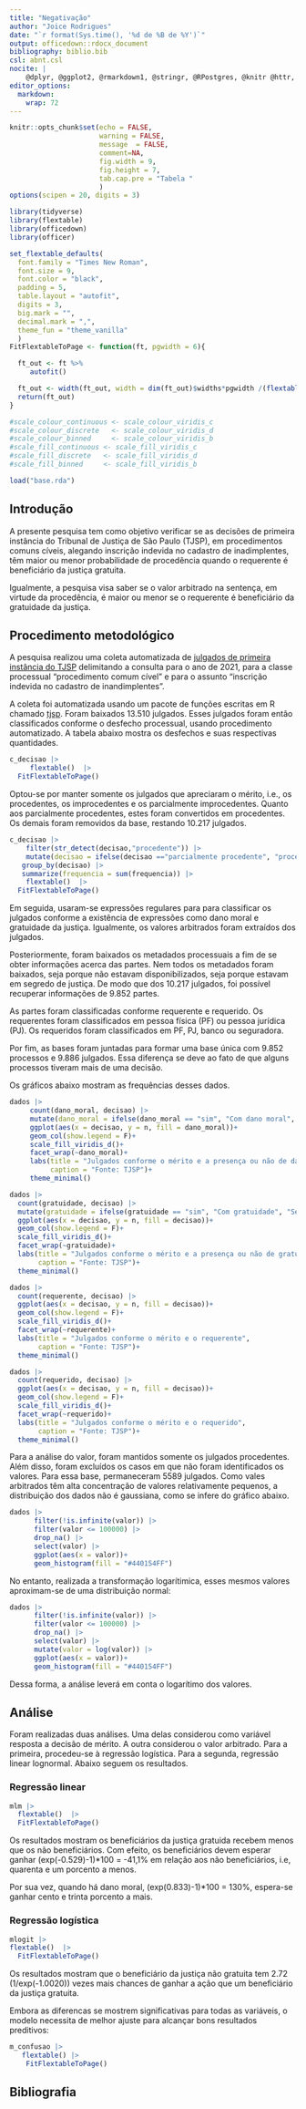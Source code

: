 ```yaml
---
title: "Negativação"
author: "Joice Rodrigues"
date: "`r format(Sys.time(), '%d de %B de %Y')`"
output: officedown::rdocx_document
bibliography: biblio.bib
csl: abnt.csl
nocite: |
    @dplyr, @ggplot2, @rmarkdown1, @stringr, @RPostgres, @knitr @httr, @xml2
editor_options: 
  markdown: 
    wrap: 72
---
```


```r
knitr::opts_chunk$set(echo = FALSE,
                      warning = FALSE,
                      message  = FALSE,
                      comment=NA,
                      fig.width = 9, 
                      fig.height = 7,
                      tab.cap.pre = "Tabela "
                      )
options(scipen = 20, digits = 3)
```

```r
library(tidyverse)
library(flextable)
library(officedown)
library(officer)

set_flextable_defaults(
  font.family = "Times New Roman",
  font.size = 9,
  font.color = "black",
  padding = 5,
  table.layout = "autofit",
  digits = 3,
  big.mark = "",
  decimal.mark = ",",
  theme_fun = "theme_vanilla"
  )
FitFlextableToPage <- function(ft, pgwidth = 6){

  ft_out <- ft %>% 
     autofit()

  ft_out <- width(ft_out, width = dim(ft_out)$widths*pgwidth /(flextable_dim(ft_out)$widths))
  return(ft_out)
}

#scale_colour_continuous <- scale_colour_viridis_c
#scale_colour_discrete   <- scale_colour_viridis_d
#scale_colour_binned     <- scale_colour_viridis_b
#scale_fill_continuous <- scale_fill_viridis_c
#scale_fill_discrete   <- scale_fill_viridis_d
#scale_fill_binned     <- scale_fill_viridis_b

```

```r
load("base.rda")
```

## Introdução

A presente pesquisa tem como objetivo verificar se as decisões de
primeira instância do Tribunal de Justiça de São Paulo (TJSP), em
procedimentos comuns cíveis, alegando inscrição indevida no cadastro de
inadimplentes, têm maior ou menor probabilidade de procedência quando o
requerente é beneficiário da justiça gratuita.

Igualmente, a pesquisa visa saber se o valor arbitrado na sentença, em
virtude da procedência, é maior ou menor se o requerente é beneficiário
da gratuidade da justiça.

## Procedimento metodológico

A pesquisa realizou uma coleta automatizada de [julgados de primeira
instância do TJSP](http://esaj.tjsp.jus.br/cjpg/) delimitando a consulta
para o ano de 2021, para a classe processual "procedimento comum cível"
e para o assunto "inscrição indevida no cadastro de inandimplentes".

A coleta foi automatizada usando um pacote de funções escritas em R
chamado [tjsp](https://tjsp.consudata.com.br). Foram baixados 13.510
julgados. Esses julgados foram então classificados conforme o desfecho
processual, usando procedimento automatizado. A tabela abaixo mostra os
desfechos e suas respectivas quantidades.

```r
c_decisao |> 
     flextable()  |> 
  FitFlextableToPage()
```

Optou-se por manter somente os julgados que apreciaram o mérito, i.e.,
os procedentes, os improcedentes e os parcialmente improcedentes. Quanto
aos parcialmente procedentes, estes foram convertidos em procedentes. Os
demais foram removidos da base, restando 10.217 julgados.

```r
c_decisao |> 
    filter(str_detect(decisao,"procedente")) |> 
    mutate(decisao = ifelse(decisao =="parcialmente procedente", "procedente", decisao)) |> 
   group_by(decisao) |> 
   summarize(frequencia = sum(frequencia)) |> 
    flextable()  |> 
  FitFlextableToPage()
```

Em seguida, usaram-se expressões regulares para para classificar os
julgados conforme a existência de expressões como dano moral e
gratuidade da justiça. Igualmente, os valores arbitrados foram extraídos
dos julgados.

Posteriormente, foram baixados os metadados processuais a fim de se
obter informações acerca das partes. Nem todos os metadados foram
baixados, seja porque não estavam disponibilizados, seja porque estavam
em segredo de justiça. De modo que dos 10.217 julgados, foi possível
recuperar informações de 9.852 partes.

As partes foram classificadas conforme requerente e requerido. Os
requerentes foram classificados em pessoa física (PF) ou pessoa jurídica
(PJ). Os requeridos foram classificados em PF, PJ, banco ou seguradora.

Por fim, as bases foram juntadas para formar uma base única com 9.852
processos e 9.886 julgados. Essa diferença se deve ao fato de que alguns
processos tiveram mais de uma decisão.

Os gráficos abaixo mostram as frequências desses dados.

```r
dados |> 
     count(dano_moral, decisao) |> 
     mutate(dano_moral = ifelse(dano_moral == "sim", "Com dano moral", "Sem dano moral")) |> 
     ggplot(aes(x = decisao, y = n, fill = dano_moral))+
     geom_col(show.legend = F)+
     scale_fill_viridis_d()+
     facet_wrap(~dano_moral)+
     labs(title = "Julgados conforme o mérito e a presença ou não de dano moral",
          caption = "Fonte: TJSP")+
     theme_minimal()
```

```r
dados |> 
  count(gratuidade, decisao) |> 
  mutate(gratuidade = ifelse(gratuidade == "sim", "Com gratuidade", "Sem gratuidade")) |> 
  ggplot(aes(x = decisao, y = n, fill = decisao))+
  geom_col(show.legend = F)+
  scale_fill_viridis_d()+
  facet_wrap(~gratuidade)+
  labs(title = "Julgados conforme o mérito e a presença ou não de gratuidade",
       caption = "Fonte: TJSP")+
  theme_minimal()

```

```r
dados |> 
  count(requerente, decisao) |> 
  ggplot(aes(x = decisao, y = n, fill = decisao))+
  geom_col(show.legend = F)+
  scale_fill_viridis_d()+
  facet_wrap(~requerente)+
  labs(title = "Julgados conforme o mérito e o requerente",
       caption = "Fonte: TJSP")+
  theme_minimal()

```

```r
dados |> 
  count(requerido, decisao) |> 
  ggplot(aes(x = decisao, y = n, fill = decisao))+
  geom_col(show.legend = F)+
  scale_fill_viridis_d()+
  facet_wrap(~requerido)+
  labs(title = "Julgados conforme o mérito e o requerido",
       caption = "Fonte: TJSP")+
  theme_minimal()

```

Para a análise do valor, foram mantidos somente os julgados procedentes.
Além disso, foram excluídos os casos em que não foram identificados os
valores. Para essa base, permaneceram 5589 julgados. Como vales
arbitrados têm alta concentração de valores relativamente pequenos, a
distribuição dos dados não é gaussiana, como se infere do gráfico
abaixo.

```r
dados |> 
      filter(!is.infinite(valor)) |> 
      filter(valor <= 100000) |> 
      drop_na() |> 
      select(valor) |> 
      ggplot(aes(x = valor))+
      geom_histogram(fill = "#440154FF")
```

No entanto, realizada a transformação logarítimica, esses mesmos valores
aproximam-se de uma distribuição normal:

```r

dados |> 
      filter(!is.infinite(valor)) |> 
      filter(valor <= 100000) |> 
      drop_na() |> 
      select(valor) |> 
      mutate(valor = log(valor)) |> 
      ggplot(aes(x = valor))+
      geom_histogram(fill = "#440154FF")
```

Dessa forma, a análise leverá em conta o logarítimo dos valores.

## Análise

Foram realizadas duas análises. Uma delas considerou como variável
resposta a decisão de mérito. A outra considerou o valor arbitrado. Para
a primeira, procedeu-se à regressão logística. Para a segunda, regressão
linear lognormal. Abaixo seguem os resultados.

### Regressão linear

```r
mlm |> 
  flextable()  |> 
  FitFlextableToPage()

```

Os resultados mostram os beneficiários da justiça gratuida recebem menos que os não beneficiários. Com efeito, os beneficiários devem esperar ganhar (exp(-0.529)-1)*100 = -41,1% em relação aos não beneficiários, i.e, quarenta e um porcento a menos.

Por sua vez, quando há dano moral, (exp(0.833)-1)*100 = 130%, espera-se ganhar cento e trinta porcento a mais.




### Regressão logística

```r
mlogit |> 
flextable()  |> 
  FitFlextableToPage()
```

Os resultados mostram que o beneficiário da justiça não gratuita tem 2.72 (1/exp(-1.0020)) vezes mais chances de ganhar a ação que um beneficiário da justiça gratuita.

Embora as diferencas se mostrem significativas para todas as variáveis, o modelo necessita de melhor ajuste para alcançar bons resultados preditivos:

```r
m_confusao |> 
   flextable() |> 
    FitFlextableToPage()

```

## Bibliografia

